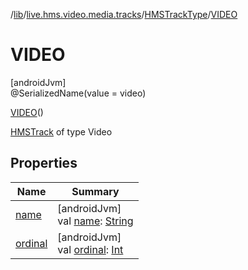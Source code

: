 /[lib](/api-reference/android/v2/home/content)/[live.hms.video.media.tracks](../../index)/[HMSTrackType](../index)/[VIDEO](index)

# VIDEO

[androidJvm]\
@SerializedName(value = video)

[VIDEO](index)()

[HMSTrack](../../-h-m-s-track/index) of type Video

## Properties

| Name               | Summary                                                                                                              |
| ------------------ | -------------------------------------------------------------------------------------------------------------------- |
| [name](name)       | [androidJvm]<br />val [name](name): [String](https://kotlinlang.org/api/latest/jvm/stdlib/kotlin/-string/index.html) |
| [ordinal](ordinal) | [androidJvm]<br />val [ordinal](ordinal): [Int](https://kotlinlang.org/api/latest/jvm/stdlib/kotlin/-int/index.html) |
